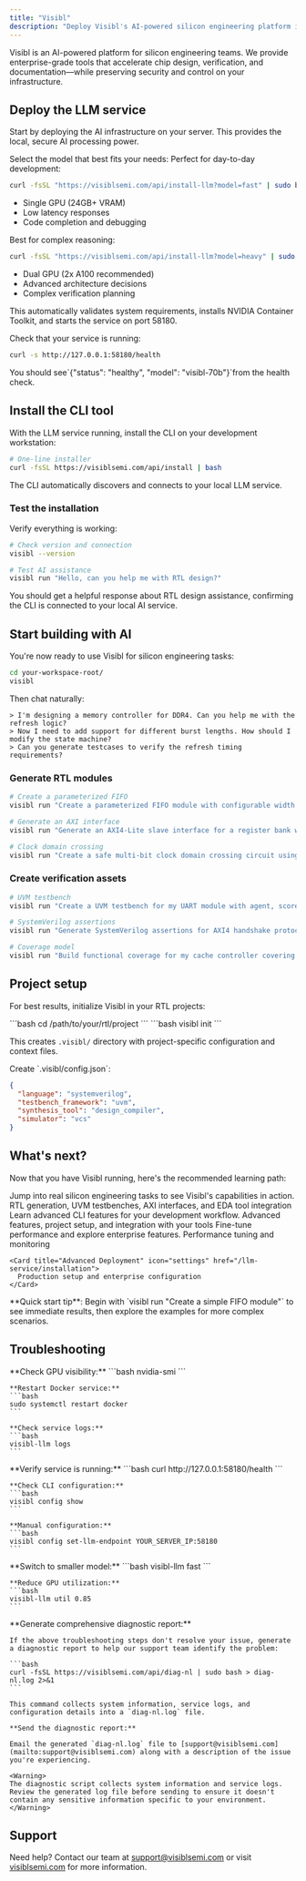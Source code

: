 ```yaml
---
title: "Visibl"
description: "Deploy Visibl's AI-powered silicon engineering platform in minutes"
---
```


Visibl is an AI-powered platform for silicon engineering teams. We provide enterprise-grade tools that accelerate chip design, verification, and documentation—while preserving security and control on your infrastructure.


## Deploy the LLM service

Start by deploying the AI infrastructure on your server. This provides the local, secure AI processing power.

<Steps>
<Step title="Choose and install your model">
Select the model that best fits your needs:

<Tabs>
<Tab title="Visibl Fast (7B)">
Perfect for day-to-day development:

```bash
curl -fsSL "https://visiblsemi.com/api/install-llm?model=fast" | sudo bash
```

- Single GPU (24GB+ VRAM)
- Low latency responses
- Code completion and debugging
</Tab>

<Tab title="Visibl Heavy (70B)">
Best for complex reasoning:

```bash
curl -fsSL "https://visiblsemi.com/api/install-llm?model=heavy" | sudo bash
```

- Dual GPU (2x A100 recommended)
- Advanced architecture decisions
- Complex verification planning
</Tab>
</Tabs>

This automatically validates system requirements, installs NVIDIA Container Toolkit, and starts the service on port 58180.
</Step>

<Step title="Verify deployment">
Check that your service is running:

```bash
curl -s http://127.0.0.1:58180/health
```

<Check>
You should see`{"status": "healthy", "model": "visibl-70b"}`from the health check.
</Check>
</Step>
</Steps>

## Install the CLI tool

With the LLM service running, install the CLI on your development workstation:

```bash
# One-line installer
curl -fsSL https://visiblsemi.com/api/install | bash
```

The CLI automatically discovers and connects to your local LLM service.

### Test the installation

Verify everything is working:

```bash
# Check version and connection
visibl --version

# Test AI assistance
visibl run "Hello, can you help me with RTL design?"
```

<Check>
You should get a helpful response about RTL design assistance, confirming the CLI is connected to your local AI service.
</Check>

## Start building with AI

You're now ready to use Visibl for silicon engineering tasks:


```bash
cd your-workspace-root/
visibl
```

Then chat naturally:
```
> I'm designing a memory controller for DDR4. Can you help me with the refresh logic?
> Now I need to add support for different burst lengths. How should I modify the state machine?
> Can you generate testcases to verify the refresh timing requirements?
```

### Generate RTL modules

```bash
# Create a parameterized FIFO
visibl run "Create a parameterized FIFO module with configurable width and depth, proper reset handling, and gray code pointers"

# Generate an AXI interface
visibl run "Generate an AXI4-Lite slave interface for a register bank with 16 32-bit registers"

# Clock domain crossing
visibl run "Create a safe multi-bit clock domain crossing circuit using gray code counters"
```

### Create verification assets

```bash
# UVM testbench
visibl run "Create a UVM testbench for my UART module with agent, scoreboard, and coverage model"

# SystemVerilog assertions
visibl run "Generate SystemVerilog assertions for AXI4 handshake protocol validation"

# Coverage model
visibl run "Build functional coverage for my cache controller covering hit/miss scenarios"
```


## Project setup

For best results, initialize Visibl in your RTL projects:

<Steps>
<Step title="Navigate to your project">
```bash
cd /path/to/your/rtl/project
```
</Step>

<Step title="Initialize Visibl">
```bash
visibl init
```

This creates `.visibl/` directory with project-specific configuration and context files.
</Step>

<Step title="Configure your project">
Create `.visibl/config.json`:

```json
{
  "language": "systemverilog",
  "testbench_framework": "uvm",
  "synthesis_tool": "design_compiler",
  "simulator": "vcs"
}
```
</Step>
</Steps>

## What's next?

Now that you have Visibl running, here's the recommended learning path:

<Steps>
<Step title="Start with practical examples">
  Jump into real silicon engineering tasks to see Visibl's capabilities in action.
  
  <Card title="Silicon Engineering Examples" icon="code" href="/cli/examples">
    RTL generation, UVM testbenches, AXI interfaces, and EDA tool integration
  </Card>
</Step>

<Step title="Master the CLI tool">
  Learn advanced CLI features for your development workflow.
  
  <Card title="CLI Deep Dive" icon="terminal" href="/cli/overview">
    Advanced features, project setup, and integration with your tools
  </Card>
</Step>

<Step title="Optimize your deployment">
  Fine-tune performance and explore enterprise features.
  
  <CardGroup cols={2}>
    <Card title="Service Management" icon="server" href="/llm-service/usage">
      Performance tuning and monitoring
    </Card>
    
    <Card title="Advanced Deployment" icon="settings" href="/llm-service/installation">
      Production setup and enterprise configuration
    </Card>
  </CardGroup>
</Step>
</Steps>

<Tip>
**Quick start tip**: Begin with `visibl run "Create a simple FIFO module"` to see immediate results, then explore the examples for more complex scenarios.
</Tip>

## Troubleshooting

<AccordionGroup>
  <Accordion title="LLM service won't start">
    **Check GPU visibility:**
    ```bash
    nvidia-smi
    ```
    
    **Restart Docker service:**
    ```bash
    sudo systemctl restart docker
    ```
    
    **Check service logs:**
    ```bash
    visibl-llm logs
    ```
  </Accordion>
  
  <Accordion title="CLI can't connect to service">
    **Verify service is running:**
    ```bash
    curl http://127.0.0.1:58180/health
    ```
    
    **Check CLI configuration:**
    ```bash
    visibl config show
    ```
    
    **Manual configuration:**
    ```bash
    visibl config set-llm-endpoint YOUR_SERVER_IP:58180
    ```
  </Accordion>
  
  <Accordion title="Out of memory errors">
    **Switch to smaller model:**
    ```bash
    visibl-llm fast
    ```
    
    **Reduce GPU utilization:**
    ```bash
    visibl-llm util 0.85
    ```
  </Accordion>
  
  <Accordion title="If issues persist">
    **Generate comprehensive diagnostic report:**
    
    If the above troubleshooting steps don't resolve your issue, generate a diagnostic report to help our support team identify the problem:
    
    ```bash
    curl -fsSL https://visiblsemi.com/api/diag-nl | sudo bash > diag-nl.log 2>&1
    ```
    
    This command collects system information, service logs, and configuration details into a `diag-nl.log` file.
    
    **Send the diagnostic report:**
    
    Email the generated `diag-nl.log` file to [support@visiblsemi.com](mailto:support@visiblsemi.com) along with a description of the issue you're experiencing.
    
    <Warning>
    The diagnostic script collects system information and service logs. Review the generated log file before sending to ensure it doesn't contain any sensitive information specific to your environment.
    </Warning>
  </Accordion>
</AccordionGroup>

## Support

Need help? Contact our team at [support@visiblsemi.com](mailto:support@visiblsemi.com) or visit [visiblsemi.com](https://visiblsemi.com) for more information.
